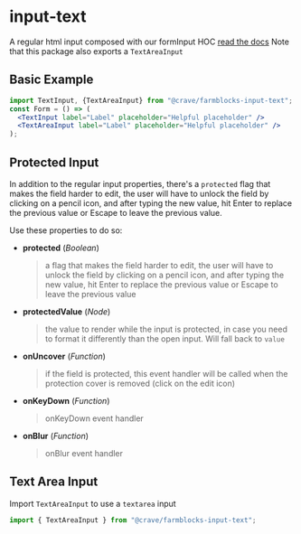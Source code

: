 

<Meta title="Form/Text Input" />

# input-text

A regular html input composed with our formInput HOC [read the docs](https://cravefood.github.io/farmblocks/?path=/docs/form-hoc-forminput--basic#hoc-input)
Note that this package also exports a `TextAreaInput`

## Basic Example

```jsx
import TextInput, {TextAreaInput} from "@crave/farmblocks-input-text";
const Form = () => (
  <TextInput label="Label" placeholder="Helpful placeholder" />
  <TextAreaInput label="Label" placeholder="Helpful placeholder" />
);
```

<Preview>
  <Story name="Basic">
    <Container>
      <TextInput
        placeholder="Insert a helpul placeholder here ;)"
        label="Label"
      />
    </Container>
  </Story>
</Preview>

## Protected Input

In addition to the regular input properties, there's a `protected` flag that makes the field harder to edit, the user will have to unlock the field by clicking on a pencil icon, and after typing the new value, hit Enter to replace the previous value or Escape to leave the previous value.

Use these properties to do so:

- **protected** (_Boolean_)
  > a flag that makes the field harder to edit, the user will have to unlock the field by clicking on a pencil icon, and after typing the new value, hit Enter to replace the previous value or Escape to leave the previous value
- **protectedValue** (_Node_)
  > the value to render while the input is protected, in case you need to format it differently than the open input. Will fall back to `value`
- **onUncover** (_Function_)
  > if the field is protected, this event handler will be called when the protection cover is removed (click on the edit icon)
- **onKeyDown** (_Function_)
  > onKeyDown event handler
- **onBlur** (_Function_)
  > onBlur event handler

<Preview>
  <Story name="Protected Input">
    <div>
      <TextInput protected placeholder="Input without label" />
      <TextInput protected label="With value" value="Foo bar" />
      <TextInput
        protected
        label="With protectedValue"
        protectedValue="Zero"
        value={0}
      />
      <TextInput protected label="Invalid" invalid />
      <TextInput protected label="With prefix" prefix="$" value="0" />
      <TextInput
        protected
        label="Validation Messages"
        value=""
        validationMessages={["Error message here"]}
      />
      <TextInput
        protected
        label="Multiple Validation Messages"
        value=""
        validationMessages={["Error message here", "Another error"]}
      />
      <TextInput
        protected
        label="Disabled"
        placeholder="With placeholder"
        disabled
      />
    </div>
  </Story>
</Preview>

## Text Area Input

Import `TextAreaInput` to use a `textarea` input

```jsx
import { TextAreaInput } from "@crave/farmblocks-input-text";
```

<Preview>
  <Story name="Text Area Input">
    <div>
      <TextAreaInput rows="3" placeholder="Input without label" />
      <TextAreaInput rows="3" label="With value" value="Foo bar" />
      <TextAreaInput rows="3" label="Invalid" invalid />
      <TextAreaInput
        rows="3"
        label="Validation Messages"
        value=""
        validationMessages={["Error message here"]}
      />
      <TextAreaInput
        rows="3"
        label="Multiple Validation Messages"
        value=""
        validationMessages={["Error message here", "Another error"]}
      />
      <TextAreaInput
        rows="3"
        label="Disabled"
        placeholder="With placeholder"
        disabled
      />
    </div>
  </Story>
</Preview>
